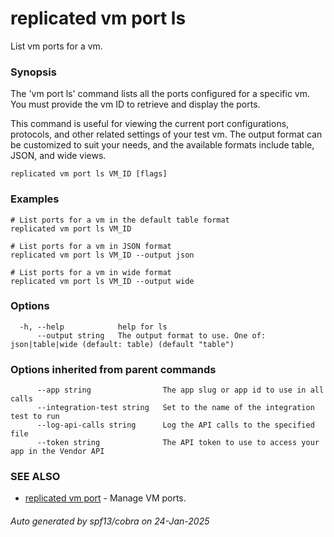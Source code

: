 # replicated vm port ls

List vm ports for a vm.

### Synopsis

The 'vm port ls' command lists all the ports configured for a specific vm. You must provide the vm ID to retrieve and display the ports.

This command is useful for viewing the current port configurations, protocols, and other related settings of your test vm. The output format can be customized to suit your needs, and the available formats include table, JSON, and wide views.

```
replicated vm port ls VM_ID [flags]
```

### Examples

```
# List ports for a vm in the default table format
replicated vm port ls VM_ID

# List ports for a vm in JSON format
replicated vm port ls VM_ID --output json

# List ports for a vm in wide format
replicated vm port ls VM_ID --output wide
```

### Options

```
  -h, --help            help for ls
      --output string   The output format to use. One of: json|table|wide (default: table) (default "table")
```

### Options inherited from parent commands

```
      --app string                The app slug or app id to use in all calls
      --integration-test string   Set to the name of the integration test to run
      --log-api-calls string      Log the API calls to the specified file
      --token string              The API token to use to access your app in the Vendor API
```

### SEE ALSO

* [replicated vm port](replicated-cli-vm-port)	 - Manage VM ports.

###### Auto generated by spf13/cobra on 24-Jan-2025
